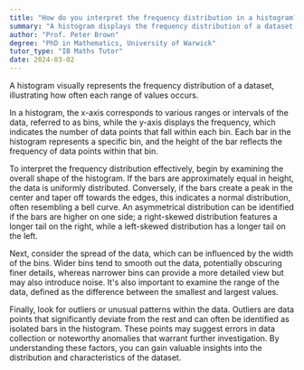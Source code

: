 ```yaml
---
title: "How do you interpret the frequency distribution in a histogram?"
summary: "A histogram displays the frequency distribution of a dataset, illustrating how often each range of values appears, providing insights into data patterns and variations."
author: "Prof. Peter Brown"
degree: "PhD in Mathematics, University of Warwick"
tutor_type: "IB Maths Tutor"
date: 2024-03-02
---
```


A histogram visually represents the frequency distribution of a dataset, illustrating how often each range of values occurs.

In a histogram, the x-axis corresponds to various ranges or intervals of the data, referred to as bins, while the y-axis displays the frequency, which indicates the number of data points that fall within each bin. Each bar in the histogram represents a specific bin, and the height of the bar reflects the frequency of data points within that bin.

To interpret the frequency distribution effectively, begin by examining the overall shape of the histogram. If the bars are approximately equal in height, the data is uniformly distributed. Conversely, if the bars create a peak in the center and taper off towards the edges, this indicates a normal distribution, often resembling a bell curve. An asymmetrical distribution can be identified if the bars are higher on one side; a right-skewed distribution features a longer tail on the right, while a left-skewed distribution has a longer tail on the left.

Next, consider the spread of the data, which can be influenced by the width of the bins. Wider bins tend to smooth out the data, potentially obscuring finer details, whereas narrower bins can provide a more detailed view but may also introduce noise. It's also important to examine the range of the data, defined as the difference between the smallest and largest values.

Finally, look for outliers or unusual patterns within the data. Outliers are data points that significantly deviate from the rest and can often be identified as isolated bars in the histogram. These points may suggest errors in data collection or noteworthy anomalies that warrant further investigation. By understanding these factors, you can gain valuable insights into the distribution and characteristics of the dataset.
    